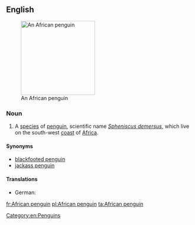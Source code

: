 ==English==
{{wikipedia}}
[[Image:508px-African.penguin.bristol.750pix (Pingstone).jpg|200px|thumb|right|An African penguin]]

===Noun===
{{en-noun|head=[[African]] [[penguin]]}}

# A [[species]] of [[penguin]], scientific name ''[[Spheniscus demersus]]'', which live on the south-west [[coast]] of [[Africa]].

====Synonyms====
* [[blackfooted penguin]]
* [[jackass penguin]]

====Translations====
{{trans-top|''Spheniscus demersus''}}
* German: {{t-|de|Brillenpinguin|m}}
{{trans-mid}}
{{trans-bottom}}

[[Category:en:Penguins]]

[[fr:African penguin]]
[[pl:African penguin]]
[[ta:African penguin]]